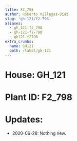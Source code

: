 ```yaml
---
title: F2_798
author: Roberto Villegas-Diaz
slug: 'gh-121/f2-798'
aliases:
  - gh_121-f2_798
  - gh-121-f2-798
  - gh121-f2798
extra_crumbs:
  name: GH121
  path: /label/gh-121
---
```


# **House**: GH_121
# **Plant ID**: F2_798
# **Updates**: 
 - 2020-06-28: Nothing new.
